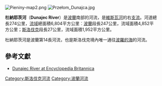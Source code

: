 {{expand|time=2010-03-29T12:07:42+00:00}}

[[File:Pieniny-map2.png|thumb]]
[[File:Przełom_Dunajca.jpg|thumb]]

'''杜納耶茨河'''（'''Dunajec River'''）是[[波蘭|波蘭]]南部的河流，是[[維斯瓦河|維斯瓦河]]的右[[支流|支流]]。河道總長274公里，[[流域|流域]]總面積6,804平方公里︰[[波蘭|波蘭]]段長247公里，流域面積4,852平方公里；[[斯洛伐克|斯洛伐克]]段長27公里，流域面積1,952平方公里。

杜納耶茨河是波蘭第14長河流，也是斯洛伐克境內唯一通往[[波羅的海|波羅的海]]的河流。

== 參考文獻 ==
* [http://www.britannica.com/EBchecked/topic/173574/Dunajec-River  Dunajec River at Encyclopedia Britannica] {{Wayback|url=http://www.britannica.com/EBchecked/topic/173574/Dunajec-River |date=20150501070508 }}

{{coord|display=title}}
{{Authority control}}
{{poland-geo-stub}}
{{Slovakia-geo-stub}}
[[Category:斯洛伐克河流|Category:斯洛伐克河流]]
[[Category:波蘭河流|Category:波蘭河流]]